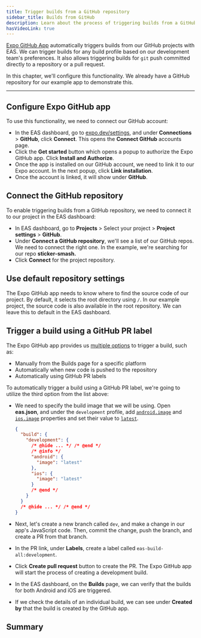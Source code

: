 ```yaml
---
title: Trigger builds from a GitHub repository
sidebar_title: Builds from GitHub
description: Learn about the process of triggering builds from a GitHub repository.
hasVideoLink: true
---
```



[Expo GitHub App](/build/building-from-github/) automatically triggers builds from our GitHub projects with EAS. We can trigger builds for any build profile based on our development team's preferences. It also allows triggering builds for `git` push committed directly to a repository or a pull request.

In this chapter, we'll configure this functionality. We already have a GitHub repository for our example app to demonstrate this.

<VideoBoxLink videoId="fBLFEFC0ip0" title="Watch: How to trigger builds from a GitHub repository" />

---

<Step label="1">

## Configure Expo GitHub app

To use this functionality, we need to connect our GitHub account:

- In the EAS dashboard, go to [expo.dev/settings](https://expo.dev/settings#connections), and under **Connections** > **GitHub**, click **Connect**. This opens the **Connect GitHub** accounts page.
- Click the **Get started** button which opens a popup to authorize the Expo GitHub app. Click **Install and Authorize**.
- Once the app is installed on our GitHub account, we need to link it to our Expo account. In the next popup, click **Link installation**.
- Once the account is linked, it will show under **GitHub**.

<ContentSpotlight
  alt="Linked GitHub account shows in EAS dashboard"
  src="/static/images/tutorial/eas/github-01.png"
  className="max-w-[800px]"
/>

</Step>

<Step label="2">

## Connect the GitHub repository

To enable triggering builds from a GitHub repository, we need to connect it to our project in the EAS dashboard:

- In EAS dashboard, go to **Projects** > Select your project > **Project settings** > **GitHub**.
- Under **Connect a GitHub repository**, we'll see a list of our GitHub repos. We need to connect the right one. In the example, we're searching for our repo **sticker-smash.**
- Click **Connect** for the project repository.

<ContentSpotlight
  alt="List of GitHub repositories to connect to the project in EAS dashboard"
  src="/static/images/tutorial/eas/github-02.png"
  className="max-w-[800px]"
/>

</Step>

<Step label="3">

## Use default repository settings

The Expo GitHub app needs to know where to find the source code of our project. By default, it selects the root directory using `/`. In our example project, the source code is also available in the root repository. We can leave this to default in the EAS dashboard.

</Step>

<Step label="4">

## Trigger a build using a GitHub PR label

The Expo GitHub app provides us [multiple options](/build/building-from-github/#trigger-a-build-from-github) to trigger a build, such as:

- Manually from the Builds page for a specific platform
- Automatically when new code is pushed to the repository
- Automatically using GitHub PR labels

To automatically trigger a build using a GitHub PR label, we're going to utilize the third option from the list above:

- We need to specify the build image that we will be using. Open **eas.json**, and under the `development` profile, add [`android.image`](/eas/json/#image) and [`ios.image`](/eas/json/#image-1) properties and set their value to [`latest`](/build-reference/infrastructure/#configuring-build-environment).

  ```json eas.json
  {
    "build": {
      "development": {
        /* @hide ... */ /* @end */
        /* @info */
        "android": {
          "image": "latest"
        },
        "ios": {
          "image": "latest"
        }
        /* @end */
      }
    }
    /* @hide ... */ /* @end */
  }
  ```

- Next, let's create a new branch called `dev`, and make a change in our app's JavaScript code. Then, commit the change, push the branch, and create a PR from that branch.
- In the PR link, under **Labels**, create a label called `eas-build-all:development`.

<ContentSpotlight
  alt="Creating a label in a GitHub PR"
  src="/static/images/tutorial/eas/github-04.png"
  className="max-w-[320px]"
/>

- Click **Create pull request** button to create the PR. The Expo GitHub app will start the process of creating a development build.

- In the EAS dashboard, on the **Builds** page, we can verify that the builds for both Android and iOS are triggered.

<ContentSpotlight
  alt="Builds triggered in the EAS dashboard for Android and iOS platforms"
  src="/static/images/tutorial/eas/github-06.png"
  className="max-w-[800px]"
/>

- If we check the details of an individual build, we can see under **Created by** that the build is created by the GitHub app.

<ContentSpotlight
  alt="Individual build details in the EAS dashboard"
  src="/static/images/tutorial/eas/github-07.png"
  className="max-w-[760px]"
/>

</Step>

## Summary

<ProgressTracker
  currentChapterIndex={10}
  name="EAS_TUTORIAL"
  summary="We successfully linked our GitHub account with Expo, connected our repository to our EAS project, and learned about automated development build creation using GitHub PR labels."
  nextChapterDescription="Learn about the next steps to use EAS."
  nextChapterTitle="Next steps in your journey with EAS"
  nextChapterLink="/tutorial/eas/next-steps/"
/>
